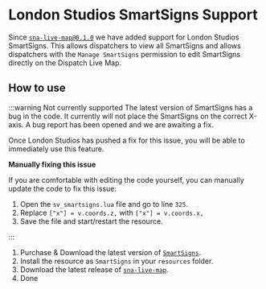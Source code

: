 # London Studios SmartSigns Support

Since [`sna-live-map@0.1.0`](https://github.com/SnailyCAD/live-map/releases/latest) we have added support for London Studios SmartSigns.
This allows dispatchers to view all SmartSigns and allows dispatchers with the `Manage SmartSigns` permission to edit SmartSigns directly on the Dispatch Live Map.

## How to use

:::warning Not currently supported
The latest version of SmartSigns has a bug in the code. It currently will not place the SmartSigns on the correct X-axis.
A bug report has been opened and we are awaiting a fix.

Once London Studios has pushed a fix for this issue, you will be able to immediately use this feature.

**Manually fixing this issue**

If you are comfortable with editing the code yourself, you can manually update the code to fix this issue:

1. Open the `sv_smartsigns.lua` file and go to line `325`.
2. Replace `["x"] = v.coords.z,` with `["x"] = v.coords.x,`
3. Save the file and start/restart the resource.

:::

1. Purchase & Download the latest version of [`SmartSigns`](https://forum.cfx.re/t/smart-signs-customisable-traffic-signs-real-time-edits-configurable-paid-resource/2604493).
2. Install the resource as `SmartSigns` in your `resources` folder.
3. Download the latest release of [`sna-live-map`](https://github.com/SnailyCAD/live-map/releases/latest).
4. Done
